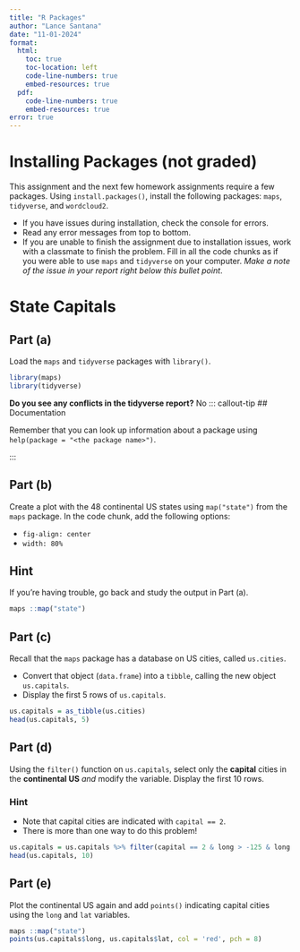 ```yaml
---
title: "R Packages"
author: "Lance Santana"
date: "11-01-2024"
format:
  html:
    toc: true
    toc-location: left
    code-line-numbers: true
    embed-resources: true
  pdf:
    code-line-numbers: true
    embed-resources: true
error: true
---
```


# Installing Packages (not graded)

This assignment and the next few homework assignments require a few packages.
Using `install.packages()`, install the following packages: `maps`, `tidyverse`, and `wordcloud2`.

- If you have issues during installation, check the console for errors.
- Read any error messages from top to bottom.
- If you are unable to finish the assignment due to installation issues, work with a classmate to finish the problem. Fill in all the code chunks as if you were able to use `maps` and `tidyverse` on your computer. *Make a note of the issue in your report right below this bullet point*.

# State Capitals

## Part (a)

Load the `maps` and `tidyverse` packages with `library()`.

```r
library(maps)
library(tidyverse)
```

**Do you see any conflicts in the tidyverse report?**
No
::: callout-tip
## Documentation

Remember that you can look up information about a package using `help(package = "<the package name>")`.

:::

## Part (b)

Create a plot with the 48 continental US states using `map("state")` from the `maps` package. In the code chunk, add the following options:

- `fig-align: center`
- `width: 80%`

::: callout-tip
## Hint
If you're having trouble, go back and study the output in Part (a).
:::

```r
maps ::map("state")
```


## Part (c)

Recall that the `maps` package has a database on US cities, called `us.cities`.

- Convert that object (`data.frame`) into a `tibble`, calling the new object `us.capitals`.
- Display the first 5 rows of `us.capitals`.

```r
us.capitals = as_tibble(us.cities)
head(us.capitals, 5)
```

## Part (d)

Using the `filter()` function on `us.capitals`, select only the **capital** cities in the **continental US** *and* modify the variable. Display the first 10 rows.

::: callout-tip
### Hint

- Note that capital cities are indicated with `capital == 2`.
- There is more than one way to do this problem!

:::

```r
us.capitals = us.capitals %>% filter(capital == 2 & long > -125 & long < -66.9)
head(us.capitals, 10)
```


## Part (e)

Plot the continental US again and add `points()` indicating capital cities using the `long` and `lat` variables.

```r
maps ::map("state")
points(us.capitals$long, us.capitals$lat, col = 'red', pch = 8)
```

